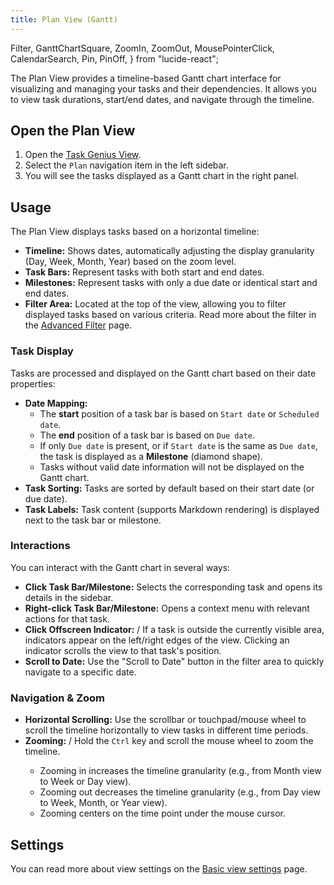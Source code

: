 ```yaml
---
title: Plan View (Gantt)
---
```


  Filter,
  GanttChartSquare,
  ZoomIn,
  ZoomOut,
  MousePointerClick,
  CalendarSearch,
  Pin,
  PinOff,
} from "lucide-react";

The Plan View provides a timeline-based Gantt chart interface for visualizing and managing your tasks and their dependencies. It allows you to view task durations, start/end dates, and navigate through the timeline.

<VersionCallout version="8.0.0" />

## Open the Plan View

1.  Open the [Task Genius View](/docs/task-view/index).
2.  Select the `Plan` navigation item in the left sidebar.
3.  You will see the tasks displayed as a Gantt chart in the right panel.

## Usage

The Plan View displays tasks based on a horizontal timeline:

- **Timeline:** Shows dates, automatically adjusting the display granularity (Day, Week, Month, Year) based on the zoom level.
- **Task Bars:** Represent tasks with both start and end dates.
- **Milestones:** Represent tasks with only a due date or identical start and end dates.
- **Filter Area:** <Filter className="inline-block w-5 h-5" /> Located at the top of the view, allowing you to filter displayed tasks based on various criteria. Read more about the filter in the [Advanced Filter](/docs/task-view/filter/advanced-filter) page.

### Task Display

Tasks are processed and displayed on the Gantt chart based on their date properties:

- **Date Mapping:**
  - The **start** position of a task bar is based on `Start date` or `Scheduled date`.
  - The **end** position of a task bar is based on `Due date`.
  - If only `Due date` is present, or if `Start date` is the same as `Due date`, the task is displayed as a **Milestone** (diamond shape).
  - Tasks without valid date information will not be displayed on the Gantt chart.
- **Task Sorting:** Tasks are sorted by default based on their start date (or due date).
- **Task Labels:** <GanttChartSquare className="inline-block w-5 h-5" /> Task content (supports Markdown rendering) is displayed next to the task bar or milestone.

### Interactions

You can interact with the Gantt chart in several ways:

- **Click Task Bar/Milestone:** <MousePointerClick className="inline-block w-5 h-5" /> Selects the corresponding task and opens its details in the sidebar.
- **Right-click Task Bar/Milestone:** Opens a context menu with relevant actions for that task.
- **Click Offscreen Indicator:** <Pin className="inline-block w-5 h-5" /> / <PinOff className="inline-block w-5 h-5" /> If a task is outside the currently visible area, indicators appear on the left/right edges of the view. Clicking an indicator scrolls the view to that task's position.
- **Scroll to Date:** <CalendarSearch className="inline-block w-5 h-5" /> Use the "Scroll to Date" button in the filter area to quickly navigate to a specific date.

### Navigation & Zoom

- **Horizontal Scrolling:** Use the scrollbar or touchpad/mouse wheel to scroll the timeline horizontally to view tasks in different time periods.
- **Zooming:** <ZoomIn className="inline-block w-5 h-5" /> / <ZoomOut className="inline-block w-5 h-5" /> Hold the `Ctrl` key and scroll the mouse wheel to zoom the timeline.
  - Zooming in increases the timeline granularity (e.g., from Month view to Week or Day view).
  - Zooming out decreases the timeline granularity (e.g., from Day view to Week, Month, or Year view).
  - Zooming centers on the time point under the mouse cursor.

## Settings

You can read more about view settings on the [Basic view settings](/docs/task-view/basic-view-settings#basic-settings) page.
